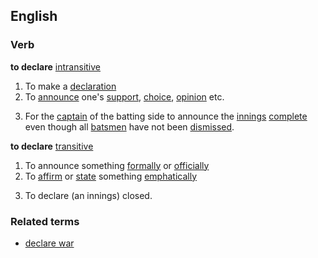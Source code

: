 ==English==
===Verb===
'''to declare''' [[intransitive]]
#To make a [[declaration]]
#To [[announce]] one's [[support]], [[choice]], [[opinion]] etc.
#{{cricket}} For the [[captain]] of the batting side to announce the [[innings]] [[complete]] even though all [[batsman|batsmen]] have not been [[dismissed]].
'''to declare''' [[transitive]]
#To announce something [[formal]]ly or [[official]]ly
#To [[affirm]] or [[state]] something [[emphatically]]
#{{cricket}} To declare (an innings) closed.
===Related terms===
*[[declare war]]